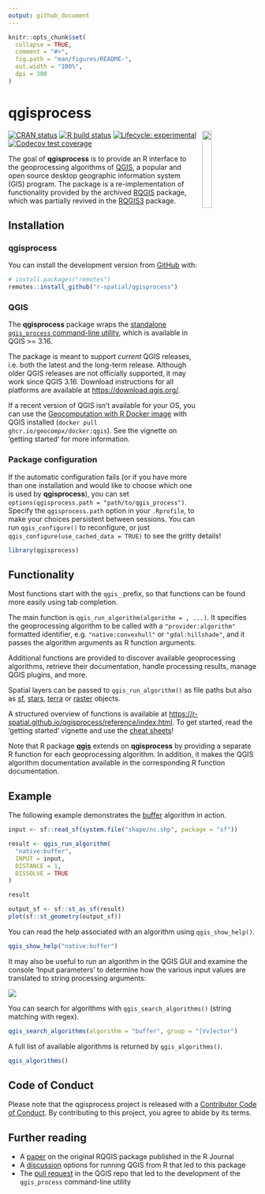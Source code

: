 ```yaml
---
output: github_document
---
```


<!-- README.md is generated from README.Rmd. Please edit that file -->

```r
knitr::opts_chunk$set(
  collapse = TRUE,
  comment = "#>",
  fig.path = "man/figures/README-",
  out.width = "100%",
  dpi = 300
)
```

# qgisprocess

<img src="man/figures/qgisprocess.svg" align="right" hspace="10" vspace="0" width="20%">

<!-- badges: start -->
[![CRAN status](https://www.r-pkg.org/badges/version/qgisprocess)](https://CRAN.R-project.org/package=qgisprocess)
[![R build status](https://github.com/r-spatial/qgisprocess/workflows/R-CMD-check/badge.svg)](https://github.com/r-spatial/qgisprocess/actions)
[![Lifecycle: experimental](https://img.shields.io/badge/lifecycle-experimental-orange.svg)](https://lifecycle.r-lib.org/articles/stages.html#experimental)
[![Codecov test coverage](https://codecov.io/gh/r-spatial/qgisprocess/branch/main/graph/badge.svg)](https://app.codecov.io/gh/r-spatial/qgisprocess/tree/main)
<!-- badges: end -->

The goal of **qgisprocess** is to provide an R interface to the geoprocessing algorithms of [QGIS](https://qgis.org/en/site/), a popular and open source desktop geographic information system (GIS) program.
The package is a re-implementation of functionality provided by the archived [RQGIS](https://cran.r-project.org/package=RQGIS) package, which was partially revived in the [RQGIS3](https://github.com/r-spatial/RQGIS3) package.

## Installation

### qgisprocess

You can install the development version from [GitHub](https://github.com/) with:

``` r
# install.packages("remotes")
remotes::install_github("r-spatial/qgisprocess")
```

### QGIS

The **qgisprocess** package wraps the [standalone `qgis_process` command-line utility](https://docs.qgis.org/latest/en/docs/user_manual/processing/standalone.html), which is available in QGIS >= 3.16.

The package is meant to support _current_ QGIS releases, i.e. both the latest and the long-term release.
Although older QGIS releases are not officially supported, it may work since QGIS 3.16.
Download instructions for all platforms are available at <https://download.qgis.org/>.

If a recent version of QGIS isn't available for your OS, you can use the [Geocomputation with R Docker image](https://github.com/geocompx/docker/pkgs/container/docker) with QGIS installed (`docker pull ghcr.io/geocompx/docker:qgis`).
See the vignette on 'getting started' for more information.

### Package configuration

If the automatic configuration fails (or if you have more than one installation and would like to choose which one is used by **qgisprocess**), you can set `options(qgisprocess.path = "path/to/qgis_process")`. Specify the `qgisprocess.path` option in your `.Rprofile`, to make your choices persistent between sessions. You can run `qgis_configure()` to reconfigure, or just `qgis_configure(use_cached_data = TRUE)` to see the gritty details!

```r
library(qgisprocess)
```

## Functionality

Most functions start with the `qgis_` prefix, so that functions can be found more easily using tab completion.

The main function is `qgis_run_algorithm(algorithm = , ...)`.
It specifies the geoprocessing algorithm to be called with a `"provider:algorithm"` formatted identifier, e.g. `"native:convexhull"` or `"gdal:hillshade"`, and it passes the algorithm arguments as R function arguments.

Additional functions are provided to discover available geoprocessing algorithms, retrieve their documentation, handle processing results, manage QGIS plugins, and more.

Spatial layers can be passed to `qgis_run_algorithm()` as file paths but also as [sf](https://r-spatial.github.io/sf/), [stars](https://r-spatial.github.io/stars/), [terra](https://rspatial.github.io/terra/) or [raster](https://cran.r-project.org/package=raster) objects.

A structured overview of functions is available at <https://r-spatial.github.io/qgisprocess/reference/index.html>.
To get started, read the 'getting started' vignette and use the [cheat sheets](https://r-spatial.github.io/qgisprocess/articles/)!

Note that R package [**qgis**](https://github.com/JanCaha/r_package_qgis) extends on **qgisprocess** by providing a separate R function for each geoprocessing algorithm.
In addition, it makes the QGIS algorithm documentation available in the corresponding R function documentation.

## Example

The following example demonstrates the [buffer](https://docs.qgis.org/latest/en/docs/user_manual/processing_algs/qgis/vectorgeometry.html#buffer) algorithm in action.

```r
input <- sf::read_sf(system.file("shape/nc.shp", package = "sf"))

result <- qgis_run_algorithm(
  "native:buffer",
  INPUT = input,
  DISTANCE = 1,
  DISSOLVE = TRUE
)

result

output_sf <- sf::st_as_sf(result)
plot(sf::st_geometry(output_sf))
```

You can read the help associated with an algorithm using `qgis_show_help()`.

```r
qgis_show_help("native:buffer")
```

It may also be useful to run an algorithm in the QGIS GUI and examine the console 'Input parameters' to determine how the various input values are translated to string processing arguments:

![](man/figures/qgis-buffer.png)

You can search for algorithms with `qgis_search_algorithms()` (string matching with regex).

```r
qgis_search_algorithms(algorithm = "buffer", group = "[Vv]ector")
```

A full list of available algorithms is returned by `qgis_algorithms()`.

```r
qgis_algorithms()
```

## Code of Conduct

Please note that the qgisprocess project is released with a [Contributor Code of Conduct](CODE_OF_CONDUCT.html). By contributing to this project, you agree to abide by its terms.

## Further reading

- A [paper](https://journal.r-project.org/archive/2017/RJ-2017-067/index.html) on the original RQGIS package published in the R Journal
- A [discussion](https://github.com/r-spatial/discuss/issues/41) options for running QGIS from R that led to this package
- The [pull request](https://github.com/qgis/QGIS/pull/34617) in the QGIS repo that led to the development of the `qgis_process` command-line utility 
